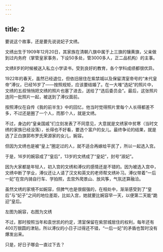```yaml
---
---
---
```

title: 2
---



要说这个故事，还是要先说说妃子文绣。

文绣出生于1909年12月20日，其家族在清朝八旗中属于上三旗的镶黄旗，父亲做到过内务府（掌管皇家事务，下设50多处，管3000多人，正二品机构）的主事。

文绣8岁的时候被送入私立小学读书，受到良好的教育，各个学科成绩都很优异。

1922年的春天，虽然已经退位，但依旧居住在紫禁城以及保留清室帝号的“末代皇帝”溥仪，已经16岁了——按照规矩，应该要结婚了。在一大堆“选妃”的照片中，文绣的五叔悄悄把文绣的照片也塞了进去，送给了“选后委员会”。最后，这张照片连同一批照片一起，被送到了溥仪面前。

按照溥仪在自传《我的前半生》中的回忆，他当时觉得照片里每个人长得都差不多，不过还是圈了一个人，而那个人，就是文绣。

不过，身边的“皇亲国戚”们立刻发表了不同意见，大意就是文绣家中贫寒（当时文绣的家族已经没落），长得也不好看，要选个富户的女儿。最终争论的结果，就是选了正白旗郭布罗氏荣源家的女儿，婉容。

但因为文绣也是被“皇上”圈定过的人，就不适合再嫁给平民了，所以一起选入宫。

于是，16岁的婉容成了“皇后”，13岁的文绣成了“皇妃”，封号“淑妃”。

因为大家都是年轻人，初入宫的文绣和溥仪的感情还是不错的。因为被选入宫中，文绣中断了学业，溥仪还让人请了汉文和英文的老师帮文绣补习。溥仪带着“一后一妃”在宫内骑自行车、学拍照，去宫外爬景山、放风筝，气氛还算融洽。

虽然文绣的家境不如婉容，但脾气也是很倔强的，在相处中，渐渐感受到了“皇后”与“妃子”之间的地位差距，比如入宫，她就要比婉容早一天，以便第二天能“跪迎”皇后。

左图为婉容，右图为文绣



不过，那时按照当年和袁世凯的约定，清室保留在紫禁城居住的权利，每年还有400万银圆的津贴，所以溥仪的小日子过得还不错，“一后一妃”的矛盾也暂时没有爆发出来。

只是，好日子哪会一直过下去？